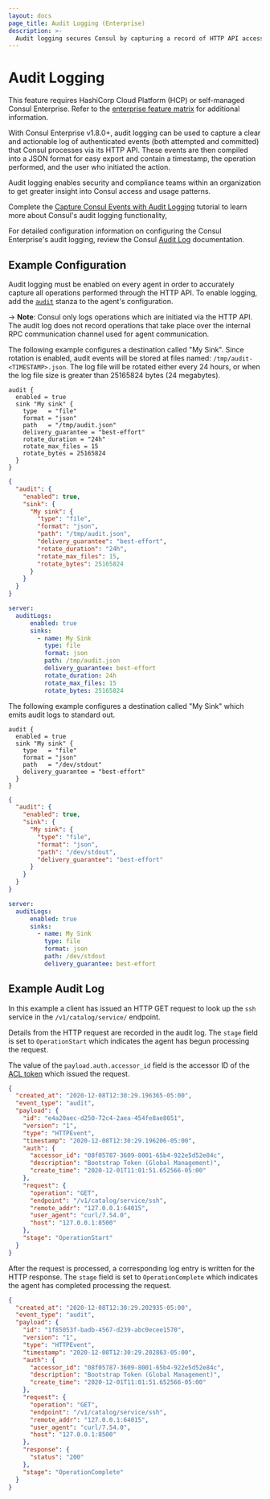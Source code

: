 ```yaml
---
layout: docs
page_title: Audit Logging (Enterprise)
description: >-
  Audit logging secures Consul by capturing a record of HTTP API access and usage. Learn how to format agent configuration files to enable audit logs and specify the path to save logs to.
---
```


# Audit Logging

<EnterpriseAlert>

This feature requires HashiCorp Cloud Platform (HCP) or self-managed Consul Enterprise. Refer to the [enterprise feature matrix](/consul/docs/enterprise#consul-enterprise-feature-availability) for additional information.

</EnterpriseAlert>

With Consul Enterprise v1.8.0+, audit logging can be used to capture a clear and actionable log of authenticated events (both attempted and committed) that Consul processes via its HTTP API. These events are then compiled into a JSON format for easy export and contain a timestamp, the operation performed, and the user who initiated the action.

Audit logging enables security and compliance teams within an organization to get greater insight into Consul access and usage patterns.

Complete the [Capture Consul Events with Audit Logging](/consul/tutorials/datacenter-operations/audit-logging) tutorial to learn more about Consul's audit logging functionality, 

For detailed configuration information on configuring the Consul Enterprise's audit logging, review the Consul [Audit Log](/consul/docs/reference/agent#audit) documentation.

## Example Configuration

Audit logging must be enabled on every agent in order to accurately capture all operations performed through the HTTP API. To enable logging, add the [`audit`](/consul/docs/reference/agent#audit) stanza to the agent's configuration.

-> **Note**: Consul only logs operations which are initiated via the HTTP API. The audit log does not record operations that take place over the internal RPC communication channel used for agent communication.

<Tabs>
<Tab heading="Log to file">

The following example configures a destination called "My Sink". Since rotation is enabled, audit events will be stored at files named: `/tmp/audit-<TIMESTAMP>.json`. The log file will be rotated either every 24 hours, or when the log file size is greater than 25165824 bytes (24 megabytes).

<CodeTabs>

```hcl
audit {
  enabled = true
  sink "My sink" {
    type   = "file"
    format = "json"
    path   = "/tmp/audit.json"
    delivery_guarantee = "best-effort"
    rotate_duration = "24h"
    rotate_max_files = 15
    rotate_bytes = 25165824
  }
}
```

```json
{
  "audit": {
    "enabled": true,
    "sink": {
      "My sink": {
        "type": "file",
        "format": "json",
        "path": "/tmp/audit.json",
        "delivery_guarantee": "best-effort",
        "rotate_duration": "24h",
        "rotate_max_files": 15,
        "rotate_bytes": 25165824
      }
    }
  }
}
```

```yaml
server:
  auditLogs:
      enabled: true
      sinks:
        - name: My Sink
          type: file
          format: json
          path: /tmp/audit.json
          delivery_guarantee: best-effort
          rotate_duration: 24h
          rotate_max_files: 15
          rotate_bytes: 25165824
```
</CodeTabs>

</Tab>

<Tab heading="Log to standard out">

The following example configures a destination called "My Sink" which emits audit logs to standard out.

<CodeTabs>

```hcl
audit {
  enabled = true
  sink "My sink" {
    type   = "file"
    format = "json"
    path   = "/dev/stdout"
    delivery_guarantee = "best-effort"
  }
}
```

```json
{
  "audit": {
    "enabled": true,
    "sink": {
      "My sink": {
        "type": "file",
        "format": "json",
        "path": "/dev/stdout",
        "delivery_guarantee": "best-effort"
      }
    }
  }
}
```

```yaml
server:
  auditLogs:
      enabled: true
      sinks:
        - name: My Sink
          type: file
          format: json
          path: /dev/stdout
          delivery_guarantee: best-effort
```

</CodeTabs>

</Tab>
</Tabs>

## Example Audit Log

In this example a client has issued an HTTP GET request to look up the `ssh` service in the `/v1/catalog/service/` endpoint.

Details from the HTTP request are recorded in the audit log. The `stage` field is set to `OperationStart` which indicates the agent has begun processing the request.

The value of the `payload.auth.accessor_id` field is the accessor ID of the [ACL token](/consul/docs/security/acl#tokens) which issued the request.

<CodeBlockConfig highlight="10">

```json
{
  "created_at": "2020-12-08T12:30:29.196365-05:00",
  "event_type": "audit",
  "payload": {
    "id": "e4a20aec-d250-72c4-2aea-454fe8ae8051",
    "version": "1",
    "type": "HTTPEvent",
    "timestamp": "2020-12-08T12:30:29.196206-05:00",
    "auth": {
      "accessor_id": "08f05787-3609-8001-65b4-922e5d52e84c",
      "description": "Bootstrap Token (Global Management)",
      "create_time": "2020-12-01T11:01:51.652566-05:00"
    },
    "request": {
      "operation": "GET",
      "endpoint": "/v1/catalog/service/ssh",
      "remote_addr": "127.0.0.1:64015",
      "user_agent": "curl/7.54.0",
      "host": "127.0.0.1:8500"
    },
    "stage": "OperationStart"
  }
}
```

</CodeBlockConfig>

After the request is processed, a corresponding log entry is written for the HTTP response. The `stage` field is set to `OperationComplete` which indicates the agent has completed processing the request.

<CodeBlockConfig highlight="24">

```json
{
  "created_at": "2020-12-08T12:30:29.202935-05:00",
  "event_type": "audit",
  "payload": {
    "id": "1f85053f-badb-4567-d239-abc0ecee1570",
    "version": "1",
    "type": "HTTPEvent",
    "timestamp": "2020-12-08T12:30:29.202863-05:00",
    "auth": {
      "accessor_id": "08f05787-3609-8001-65b4-922e5d52e84c",
      "description": "Bootstrap Token (Global Management)",
      "create_time": "2020-12-01T11:01:51.652566-05:00"
    },
    "request": {
      "operation": "GET",
      "endpoint": "/v1/catalog/service/ssh",
      "remote_addr": "127.0.0.1:64015",
      "user_agent": "curl/7.54.0",
      "host": "127.0.0.1:8500"
    },
    "response": {
      "status": "200"
    },
    "stage": "OperationComplete"
  }
}
```

</CodeBlockConfig>
